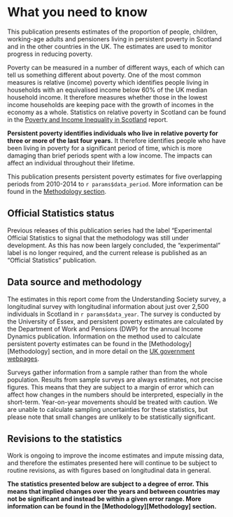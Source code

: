 # What you need to know

This publication presents estimates of the proportion of people, children, working-age adults and pensioners living in persistent poverty in Scotland and in the other countries in the UK. The estimates are used to monitor progress in reducing poverty.

Poverty can be measured in a number of different ways, each of which can tell us something different about poverty. One of the most common measures is relative (income) poverty which identifies people living in households with an equivalised income below 60% of the UK median household income. It therefore measures whether those in the lowest income households are keeping pace with the growth of incomes in the economy as a whole. Statistics on relative poverty in Scotland can be found in the [Poverty and Income Inequality in Scotland](index.html) report.

**Persistent poverty identifies individuals who live in relative poverty for three or more of the last four years.** It therefore identifies people who have been living in poverty for a significant period of time, which is more damaging than brief periods spent with a low income. The impacts can affect an individual throughout their lifetime.

This publication presents persistent poverty estimates for five overlapping periods from 2010-2014 to `r params$data_period`. More information can be found in the [Methodology section](persistent.html#periods).

## Official Statistics status

Previous releases of this publication series had the label “Experimental Official Statistics to signal that the methodology was still under development. As this has now been largely concluded, the “experimental” label is no longer required, and the current release is published as an “Official Statistics” publication.

## Data source and methodology

The estimates in this report come from the Understanding Society survey, a longitudinal survey with longitudinal information about just over 2,500 individuals in Scotland in `r params$data_year`. The survey is conducted by the University of Essex, and persistent poverty estimates are calculated by the Department of Work and Pensions (DWP) for the annual Income Dynamics publication. Information on the method used to calculate persistent poverty estimates can be found in the [Methodology][Methodology] section, and in more detail on the [UK government webpages](www.gov.uk/government/collections/income-dynamics-statistics).

Surveys gather information from a sample rather than from the whole population. Results from sample surveys are always estimates, not precise figures. This means that they are subject to a margin of error which can affect how changes in the numbers should be interpreted, especially in the short-term. Year-on-year movements should be treated with caution. We are unable to calculate sampling uncertainties for these statistics, but please note that small changes are unlikely to be statistically significant.

## Revisions to the statistics

Work is ongoing to improve the income estimates and impute missing data, and therefore the estimates presented here will continue to be subject to routine revisions, as with figures based on longitudinal data in general.

**The statistics presented below are subject to a degree of error. This means that implied changes over the years and between countries may not be significant and instead be within a given error range. More information can be found in the [Methodology][Methodology] section.**
